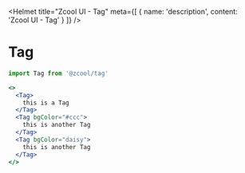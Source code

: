 
<Helmet
  title="Zcool UI - Tag"
  meta={[
    {
      name: 'description',
      content: 'Zcool UI - Tag'
    }
  ]}
/>

# Tag

```js
import Tag from '@zcool/tag'
```

```.jsx
<>
  <Tag>
    this is a Tag
  </Tag>
  <Tag bgColor="#ccc">
    this is another Tag
  </Tag>
  <Tag bgColor="daisy">
    this is another Tag
  </Tag>
</>
```
